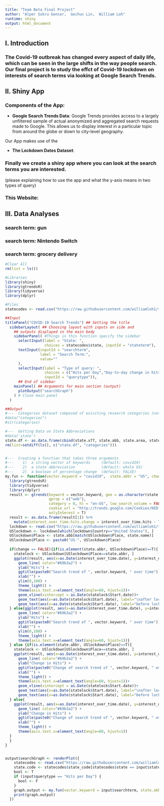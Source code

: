 ```yaml
---
title: "Team Beta Final Project"
author: "Alper Sukru Gencer,  Gechun Lin,  William Loh"
runtime: shiny
output: html_document
---
```


## I. Introduction

### The Covid-19 outbreak has changed every aspect of daily life, which can be seen in the large shifts in the way people search. Our final project is to study the effct of Covid-19 lockdown on interests of search terms via looking at Google Search Trends.  

## II. Shiny App

### Components of the App:

  - **Google Search Trends Data**: Google Trends provides access to a largely unfiltered sample of actual anonymized and aggregated search requests made to Google. This allows us to display interest in a particular topic from around the globe or down to city-level geography. 
  
  Our App makes use of the 
  
  - **The Lockdown Dates Dataset**:

### Finally we create a shiny app where you can look at the search terms you are interested. 
(please explaining how to use the app and what the y-axis means in two types of query)

### This Website: 


## III. Data Analyses 

### search term: gun

### search term: Nintendo Switch

### search term: grocery delivery


```r
#Clear All
rm(list = ls())

#Libraries
library(shiny)
library(gtrendsR)
library(tidyverse)
library(dplyr)

#Files
statecodes <- read.csv("https://raw.githubusercontent.com/williamloh1/teambeta/master/Project/datasets/state%20codes.csv")

##Input
titlePanel("COVID-19 Search Trends") ## Setting the title
  sidebarLayout( ## Choosing layout with inputs on side and 
    ## outputs displayed in the main body
    sidebarPanel( #Things in this function specify the sidebar
      selectInput(label = "State: ",
                  choices = statecodes$state, inputId = "stateterm"),
      textInput(inputId = "searchterm", 
                label = "Search Term:",
                value=""
      ), 
      selectInput(label = "Type of query: ",
                  choices = c("Hits per Day","Day-to-day change in hits"),
                  inputId = "querytype")),
      ## End of sidebar
    mainPanel( ## Arguments for main section (output)
      plotOutput("searchGraph")
    ) # Close main panel
  )

##Output
#---  Categories dataset composed of exisiting research categories (not vital)
#data("categories")
#str(categories)

#---  Getting Data on State Abbreviations
#data('state')
state.df <- as.data.frame(cbind(state.x77, state.abb, state.area, state.division, state.name, state.region))
rm(list=setdiff(ls(), c("state.df", "categories")))


#---  Creating a function that takes three arguments
#---    1)  a string vector of keywords     (default: covid19)
#---    2)  a state abbreviation            (default: whole US)
#---    2)  a boolean of percentage change  (default: FALSE)
my.fun <- function(vector.keyword = "covid19",  state.abbr = "US", change = FALSE){
  library(gtrendsR)
  library(tidyverse)
  library(dplyr)
  result <- gtrends(keyword = vector.keyword, geo = as.character(state.abbr), time = "2020-03-01 2020-04-15",
                    gprop = c("web"),
                    category = 0, hl = "en-US", low_search_volume = FALSE,
                    cookie_url = "http://trends.google.com/Cookies/NID", tz = 0,
                    onlyInterest = T)
  result <- as.data.frame(result[1]) %>%
    mutate(interest_over_time.hits.change = interest_over_time.hits - lag(interest_over_time.hits))
  lockdown <- read.csv("https://raw.githubusercontent.com/williamloh1/teambeta/master/Project/datasets/lockdown_dates.csv")
  USlockdown <- lockdown[which(lockdown$Country=="United States"), ]
  USlockdown$Place <- state.abb[match(USlockdown$Place, state.name)]
  USlockdown$Place <- paste0("US-", USlockdown$Place)
  
  if(change == FALSE){if(is.element(state.abbr, USlockdown$Place)==T){
    statelock <- USlockdown[USlockdown$Place==state.abbr, ]
    ggplot(result, aes(x=as.Date(interest_over_time.date), y=interest_over_time.hits)) +
      geom_line( color="#69b3a2") + 
      ylab("Hits") +
      ggtitle(paste0("Search trend of ", vector.keyword, " over time")) +
      xlab("") + 
      ylim(0,100) +
      theme_light() +
      theme(axis.text.x=element_text(angle=60, hjust=1))+
      geom_vline(xintercept = as.Date(statelock$Start.date))+
      geom_text(aes(x=as.Date(statelock$Start.date), label="\nafter lockdown", y=mean(range(interest_over_time.hits))), size=4, colour="grey", angle=90) +
      geom_text(aes(x=as.Date(statelock$Start.date), label="before lockdown\n", y=mean(range(interest_over_time.hits))), size=4, colour="grey", angle=90)
  } else{ggplot(result, aes(x=as.Date(interest_over_time.date), y=interest_over_time.hits)) +
      geom_line( color="#69b3a2") + 
      ylab("Hits") +
      ggtitle(paste0("Search trend of ", vector.keyword, " over time")) +
      xlab("") + 
      ylim(0,100) +
      theme_light() +
      theme(axis.text.x=element_text(angle=60, hjust=1))}
  } else {if(is.element(state.abbr, USlockdown$Place)==T){
    statelock <- USlockdown[USlockdown$Place==state.abbr, ]
    ggplot(result, aes(x=as.Date(interest_over_time.date), y=interest_over_time.hits.change)) +
      geom_line( color="#69b3a2") + 
      ylab("Change in Hits") +
      ggtitle(paste0("Change of search trend of ", vector.keyword, " over time")) +
      xlab("") +
      theme_light() +
      theme(axis.text.x=element_text(angle=60, hjust=1))+
      geom_vline(xintercept = as.Date(statelock$Start.date))+
      geom_text(aes(x=as.Date(statelock$Start.date), label="\nafter lockdown", y=mean(range(interest_over_time.hits.change[-1]))), size=4, colour="grey", angle=90) +
      geom_text(aes(x=as.Date(statelock$Start.date), label="before lockdown\n", y=mean(range(interest_over_time.hits.change[-1]))), size=4, colour="grey", angle=90)
  } else{
    ggplot(result, aes(x=as.Date(interest_over_time.date), y=interest_over_time.hits.change)) +
      geom_line( color="#69b3a2") + 
      ylab("Change in Hits") +
      ggtitle(paste0("Change of search trend of ", vector.keyword, " over time")) +
      xlab("") +
      theme_light() +
      theme(axis.text.x=element_text(angle=60, hjust=1))
  }
  }
}


output$searchGraph <- renderPlot({
    statecodes <- read.csv("https://raw.githubusercontent.com/williamloh1/teambeta/master/Project/datasets/state%20codes.csv")
    state.code <- statecodes$state_code[statecodes$state == input$stateterm]
    bool <- T
    if (input$querytype == "Hits per Day") {
      bool <- F
    }
    graph.output <- my.fun(vector.keyword = input$searchterm, state.abbr = paste0("US-", state.code), bool)
    print(graph.output)
  }) 
```

